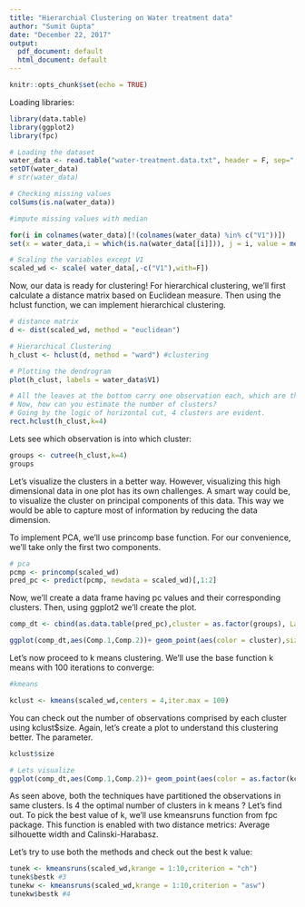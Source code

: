 ```yaml
---
title: "Hierarchial Clustering on Water treatment data"
author: "Sumit Gupta"
date: "December 22, 2017"
output:
  pdf_document: default
  html_document: default
---
```


```r
knitr::opts_chunk$set(echo = TRUE)
```

Loading libraries:
```r
library(data.table)
library(ggplot2)
library(fpc)
```

```r
# Loading the dataset
water_data <- read.table("water-treatment.data.txt", header = F, sep=",", na.strings = c("?")) # inserting NA's in place of "?"
setDT(water_data)
# str(water_data)
```

```r
# Checking missing values
colSums(is.na(water_data))
```

```r
#impute missing values with median

for(i in colnames(water_data)[!(colnames(water_data) %in% c("V1"))])
set(x = water_data,i = which(is.na(water_data[[i]])), j = i, value = median(water_data[[i]], na.rm = T))
```
```r
# Scaling the variables except V1
scaled_wd <- scale( water_data[,-c("V1"),with=F])
```

Now, our data is ready for clustering! 
For hierarchical clustering, we'll first calculate a distance matrix based on Euclidean measure. Then using the hclust function, we can implement hierarchical clustering.

```r
# distance matrix
d <- dist(scaled_wd, method = "euclidean")

# Hierarchical Clustering
h_clust <- hclust(d, method = "ward") #clustering

```

```r


# Plotting the dendrogram
plot(h_clust, labels = water_data$V1)

# All the leaves at the bottom carry one observation each, which are then merged into similar values as they rise upward. 
# Now, how can you estimate the number of clusters? 
# Going by the logic of horizontal cut, 4 clusters are evident. 
rect.hclust(h_clust,k=4)

```


Lets see which observation is into which cluster:
```r

groups <- cutree(h_clust,k=4) 
groups
```
Let's visualize the clusters in a better way. However, visualizing this high dimensional data in one plot has its own challenges. A smart way could be, to visualize the cluster on principal components of this data. This way we would be able to capture most of information by reducing the data dimension.

To implement PCA, we'll use princomp base function. For our convenience, we'll take only the first two components.

```r
# pca 
pcmp <- princomp(scaled_wd)
pred_pc <- predict(pcmp, newdata = scaled_wd)[,1:2]
```

Now, we'll create a data frame having pc values and their corresponding clusters. Then, using ggplot2 we'll create the plot.

```r
comp_dt <- cbind(as.data.table(pred_pc),cluster = as.factor(groups), Labels = water_data$V1) # Combining the Principal components and Cluster

ggplot(comp_dt,aes(Comp.1,Comp.2))+ geom_point(aes(color = cluster),size=3)


```


Let's now proceed to k means clustering. We'll use the base function k means with 100 iterations to converge:


```r
#kmeans

kclust <- kmeans(scaled_wd,centers = 4,iter.max = 100)
```

You can check out the number of observations comprised by each cluster using kclust$size. Again, let's create a plot to understand this clustering better. The parameter.

```r
kclust$size
```
```r
# Lets visualize
ggplot(comp_dt,aes(Comp.1,Comp.2))+ geom_point(aes(color = as.factor(kclust$cluster)),size=3)

```

As seen above, both the techniques have partitioned the observations in same clusters. Is 4 the optimal number of clusters in k means ? Let's find out. 
To pick the best value of k, we'll use kmeansruns function from fpc package. This function is enabled with two distance metrics: Average silhouette width and Calinski-Harabasz. 

Let's try to use both the methods and check out the best k value:

```r
tunek <- kmeansruns(scaled_wd,krange = 1:10,criterion = "ch") 
tunek$bestk #3
tunekw <- kmeansruns(scaled_wd,krange = 1:10,criterion = "asw") 
tunekw$bestk #4

```



